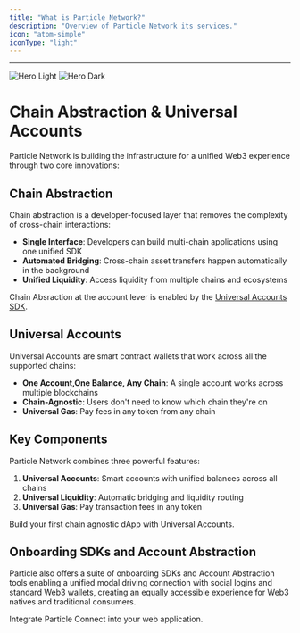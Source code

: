 ```yaml
---
title: "What is Particle Network?"
description: "Overview of Particle Network its services."
icon: "atom-simple"
iconType: "light"
---
```


***

<img
  className="block dark:hidden"
  src="/images/hero-dark.png"
  alt="Hero Light"
/>
<img
  className="hidden dark:block"
  src="/images/hero-dark.png"
  alt="Hero Dark"
/>

# Chain Abstraction & Universal Accounts

Particle Network is building the infrastructure for a unified Web3 experience through two core innovations:

## Chain Abstraction

Chain abstraction is a developer-focused layer that removes the complexity of cross-chain interactions:

- **Single Interface**: Developers can build multi-chain applications using one unified SDK
- **Automated Bridging**: Cross-chain asset transfers happen automatically in the background
- **Unified Liquidity**: Access liquidity from multiple chains and ecosystems

<Info>Chain Absraction at the account lever is enabled by the [Universal Accounts SDK](/ua-api-reference).</Info>

## Universal Accounts

Universal Accounts are smart contract wallets that work across all the supported chains:

- **One Account,One Balance, Any Chain**: A single account works across multiple blockchains
- **Chain-Agnostic**: Users don't need to know which chain they're on
- **Universal Gas**: Pay fees in any token from any chain

## Key Components

Particle Network combines three powerful features:

1. **Universal Accounts**: Smart accounts with unified balances across all chains
2. **Universal Liquidity**: Automatic bridging and liquidity routing
3. **Universal Gas**: Pay transaction fees in any token

<Card title="Get started with Universal Accounts" icon="wand-magic-sparkles" href="/tutorials/walkthroughs/build-dapp-with-ua">
Build your first chain agnostic dApp with Universal Accounts.
</Card>

## Onboarding SDKs and Account Abstraction

Particle also offers a suite of onboarding SDKs and Account Abstraction tools enabling a unified modal driving connection with social logins and standard Web3 wallets, creating an equally accessible experience for Web3 natives and traditional consumers.

<Card title="Get started with Social Logins" icon="wallet" href="guides/wallet-as-a-service/waas/connect/web-quickstart">
Integrate Particle Connect into your web application.
</Card>
